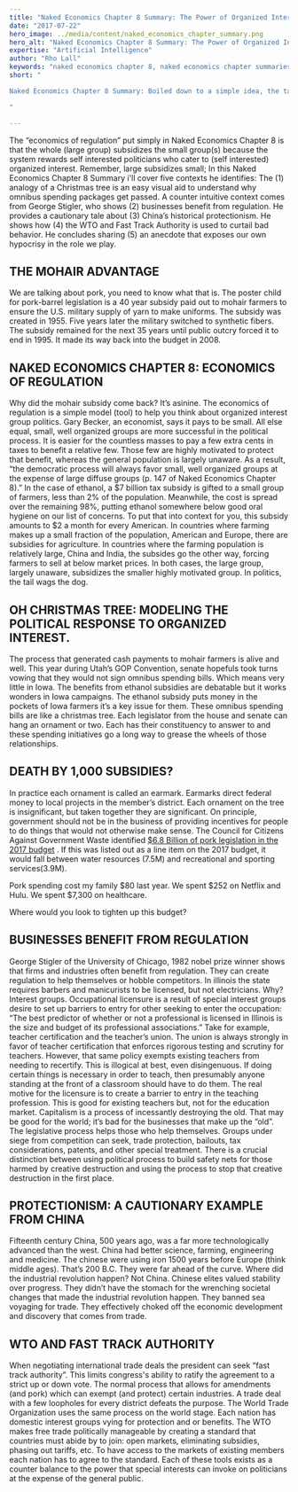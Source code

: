 ```yaml
---
title: "Naked Economics Chapter 8 Summary: The Power of Organized Interest"
date: "2017-07-22"
hero_image: ../media/content/naked_economics_chapter_summary.png
hero_alt: "Naked Economics Chapter 8 Summary: The Power of Organized Interest"
expertise: "Artificial Intelligence"
author: "Rho Lall"
keywords: "naked economics chapter 8, naked economics chapter summaries, naked economics undressing the dismal science chapter summaries, naked economics undressing the dismal science sparknotes, naked economics cliff notes"
short: "

Naked Economics Chapter 8 Summary: Boiled down to a simple idea, the tail effectively wags the dog.

"

---
```


The “economics of regulation” put simply in Naked Economics Chapter 8 is that the whole (large group) subsidizes the small group(s) because the system rewards self interested politicians who cater to (self interested) organized interest. Remember, large subsidizes small; In this Naked Economics Chapter 8 Summary i'll cover five contexts he identifies: The (1) analogy of a Christmas tree is an easy visual aid to understand why omnibus spending packages get passed. A counter intuitive context comes from George Stigler, who shows (2) businesses benefit from regulation. He provides a cautionary tale about (3) China’s historical protectionism. He shows how (4) the WTO and Fast Track Authority is used to curtail bad behavior. He concludes sharing (5) an anecdote that exposes our own hypocrisy in the role we play.

## THE MOHAIR ADVANTAGE

We are talking about pork, you need to know what that is. The poster child for pork-barrel legislation is a 40 year subsidy paid out to mohair farmers to ensure the U.S. military supply of yarn to make uniforms. The subsidy was created in 1955. Five years later the military switched to synthetic fibers. The subsidy remained for the next 35 years until public outcry forced it to end in 1995. It made its way back into the budget in 2008.


## NAKED ECONOMICS CHAPTER 8: ​ECONOMICS OF REGULATION

Why did the mohair subsidy come back? It’s asinine. The economics of regulation is a simple model (tool) to help you think about organized interest group politics. Gary Becker, an economist, says it pays to be small. All else equal, small, well organized groups are more successful in the political process. It is easier for the countless masses to pay a few extra cents in taxes to benefit a relative few. Those few are highly motivated to protect that benefit, whereas the general population is largely unaware. As a result, “the democratic process will always favor small, well organized groups at the expense of large diffuse groups (p. 147 of Naked Economics Chapter 8).” In the case of ethanol, a $7 billion tax subsidy is gifted to a small group of farmers, less than 2% of the population. Meanwhile, the cost is spread over the remaining 98%, putting ethanol somewhere below good oral hygiene on our list of concerns. To put that into context for you, this subsidy amounts to $2 a month for every American.
In countries where farming makes up a small fraction of the population, American and Europe, there are subsidies for agriculture. In countries where the farming population is relatively large, China and India, the subsides go the other way, forcing farmers to sell at below market prices. In both cases, the large group, largely unaware, subsidizes the smaller highly motivated group. In politics, the tail wags the dog.

## OH CHRISTMAS TREE: MODELING THE POLITICAL RESPONSE TO ORGANIZED INTEREST.

The process that generated cash payments to mohair farmers is alive and well. This year during Utah’s GOP Convention, senate hopefuls took turns vowing that they would not sign omnibus spending bills. Which means very little in Iowa. The benefits from ethanol subsidies are debatable but it works wonders in Iowa campaigns. The ethanol subsidy puts money in the pockets of Iowa farmers it’s a key issue for them. These omnibus spending bills are like a christmas tree. Each legislator from the house and senate can hang an ornament or two. Each has their constituency to answer to and these spending initiatives go a long way to grease the wheels of those relationships.


## DEATH BY 1,000 SUBSIDIES?

In practice each ornament is called an earmark. Earmarks direct federal money to local projects in the member’s district. 
Each ornament on the tree is insignificant, but taken together they are significant. 
On principle, government should not be in the business of providing incentives for people to do things that would not otherwise make sense. 
The Council for Citizens Against Government Waste identified [$6.8 Billion of pork legislation in the 2017 budget](https://www.washingtonpost.com/news/post-politics/wp/2017/07/19/pork-barrel-spending-on-the-rise-in-congress-watchdog-group-says/?noredirect=on)
. If this was listed out as a line item on the 2017 budget, it would fall between water resources (7.5M) and recreational and sporting services(3.9M). 
 
Pork spending cost my family $80 last year.  We spent $252 on Netflix and Hulu. We spent $7,300 on healthcare.

Where would you look to tighten up this budget?

## BUSINESSES BENEFIT FROM REGULATION

George Stigler of the University of Chicago, 1982 nobel prize winner shows that firms and industries often benefit from regulation. They can create regulation to help themselves or hobble competitors. In illinois the state requires barbers and manicurists to be licensed, but not electricians. Why? Interest groups.
Occupational licensure is a result of special interest groups desire to set up barriers to entry for other seeking to enter the occupation: “The best predictor of whether or not a professional is licensed in Illinois is the size and budget of its professional associations.” Take for example, teacher certification and the teacher’s union. The union is always strongly in favor of teacher certification that enforces rigorous testing and scrutiny for teachers. However, that same policy exempts existing teachers from needing to recertify. This is illogical at best, even disingenuous. If doing certain things is necessary in order to teach, then presumably anyone standing at the front of a classroom should have to do them. The real motive for the licensure is to create a barrier to entry in the teaching profession.  This is good for existing teachers but, not for the education market.
Capitalism is a process of incessantly destroying the old. That may be good for the world; it’s bad for the businesses that make up the “old”. The legislative process helps those who help themselves. Groups under siege from competition can seek, trade protection, bailouts, tax considerations, patents, and other special treatment. There is a crucial distinction between using political process to build safety nets for those harmed by creative destruction and using the process to stop that creative destruction in the first place.

## PROTECTIONISM: A CAUTIONARY EXAMPLE FROM CHINA

Fifteenth century China, 500 years ago, was a far more technologically advanced than the west. China had better science, farming, engineering and medicine. The chinese were using iron 1500 years before Europe (think middle ages). That’s 200 B.C. They were far ahead of the curve.
Where did the industrial revolution happen? Not China. Chinese elites valued stability over progress. They didn’t have the stomach for the wrenching societal changes that made the industrial revolution happen. They banned sea voyaging for trade. They effectively choked off the economic development and discovery that comes from trade.
​
## WTO AND FAST TRACK AUTHORITY

When negotiating international trade deals the president can seek “fast track authority”. This limits congress's ability to ratify the agreement to a strict up or down vote.  The normal process that allows for amendments (and pork) which can exempt (and protect) certain industries. A trade deal with a few loopholes for every district defeats the purpose. The World Trade Organization uses the same process on the world stage. Each nation has domestic interest groups vying for protection and or benefits. The WTO makes free trade politically manageable by creating a standard that countries must abide by to join: open markets, eliminating subsidies, phasing out tariffs, etc. To have access to the markets of existing members each nation has to agree to the standard. Each of these tools exists as a counter balance to the power that special interests can invoke on politicians at the expense of the general public.
